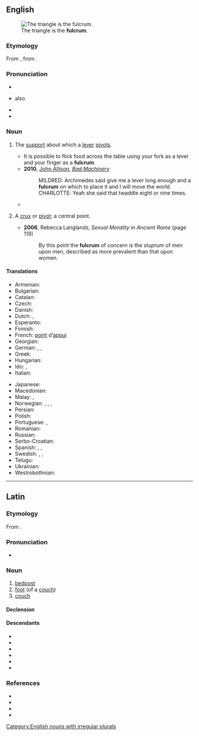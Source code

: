 {{also|Fulcrum}}
==English==
{{was wotd|2011|September|7}}
{{wikipedia|Lever|lever, of which a fulcrum is a part}}
[[File:LeverFirstClass.png|thumb|right|The triangle is the '''fulcrum'''.]]

===Etymology===
From {{etyl|la|en}} {{m|la|fulcrum||bedpost, foot of a couch}}, from {{m|la|fulciō||prop up, support}}.

===Pronunciation===
* {{IPA|/ˈfʌlk.ɹəm/|lang=en}}
* {{a|UK}} also {{IPA|/ˈfʊlk.ɹəm/|lang=en}}
* {{audio|en-us-fulcrum.ogg|Audio (US)|lang=en}}
* {{audio|en-au-fulcrum.ogg|Audio (AU)|lang=en}}

===Noun===
{{en-noun|s|fulcra}}

# {{lb|en|mechanics}} The [[support]] about which a [[lever]] [[pivot]]s.
#* It is possible to flick food across the table using your fork as a lever and your finger as a '''fulcrum'''.
#* '''2010''', [[w:John Allison (artist)|John Allison]], ''[http://scarygoround.com/?date=20100126 Bad Machinery]''
#*: MILDRED: Archimedes said give me a lever long enough and a '''fulcrum''' on which to place it and I will move the world.
#*: CHARLOTTE: Yeah she said that twaddle eight or nine times.
#* {{quote-journal|lang=en|date=2012-03
|author={{w|Henry Petroski}}
|title=Opening Doors
|volume=100|issue=2|page=112-3
|magazine=[[w:American Scientist|American Scientist]]
|url=http://www.americanscientist.org/issues/pub/opening-doors
|passage=A doorknob of whatever roundish shape is effectively a continuum of levers, with the axis of the latching mechanism&mdash;known as the spindle&mdash;being the '''fulcrum''' about which the turning takes place.}}
# {{lb|en|figurative}} A [[crux]] or [[pivot]]; a central point.
#* '''2006''', Rebecca Langlands, ''Sexual Morality in Ancient Rome'' (page 119)
#*: By this point the '''fulcrum''' of concern is the ''stuprum'' of men upon men, described as more prevalent than that upon women.

====Translations====
{{trans-top|support about which a lever pivots}}
* Armenian: {{t+|hy|հենակետ}}
* Bulgarian: {{t|bg|опорна точка|f|sc=Cyrl}}
* Catalan: {{t+|ca|fulcre|m}}
* Czech: {{t|cs|opěrný bod|m}}
* Danish: {{t|da|understøttelsespunkt|n}}
* Dutch: {{t+|nl|draaipunt|n}}, {{t+|nl|steunpunt|n}}
* Esperanto: {{t|eo|apogpunkto}}
* Finnish: {{t|fi|tukipiste}}
* French: [[point]] d’[[appui]] {{g|m}}
* Georgian: {{t-needed|ka}}
* German: {{t+|de|Angelpunkt|m}}, {{t|de|Drehpunkt|m}}, {{t|de|Hebelstützpunkt|m}}
* Greek: {{t+|el|υπομόχλιο|n}}
* Hungarian: {{t|hu|forgástengely}}
* Ido: {{t+|io|apog-punto}}, {{t+|io|pivoto}}
* Italian: {{t+|it|fulcro|m}}
{{trans-mid}}
* Japanese: {{t|ja|支点|tr=[[してん]], shiten}}
* Macedonian: {{t|mk|ослонец|m|tr=óslonec|sc=Cyrl}}
* Malay: {{t|ms|sangga tuas}}, {{t|ms|fulkrum}}
* Norwegian: {{t|no|dreiepunkt|n}}, {{t|no|dreiningspunkt|n}}, {{t|no|hvilepunkt|n}}, {{t|no|omdreiningspunkt|n}}
* Persian: {{t|fa|تکیه‌گاه|sc=fa-Arab}}
* Polish: {{t|pl|punkt podparcia|m}}
* Portuguese: {{t+|pt|fulcro|m}}, {{t|pt|[[ponto]] [[de]] [[apoio]]|m}}
* Romanian: {{t|ro|[[punct]] [[de]] [[sprijin]]|n}}
* Russian: {{t+|ru|то́чка опо́ры}}
* Serbo-Croatian: {{t+|sh|uporište}}
* Spanish: {{t+|es|pivote|m}}, {{t|es|punto de apoyo|m}}, {{t+|es|fulcro|m}}
* Swedish: {{t|sv|rotationspunkt}}, {{t+|sv|ledpunkt}}, {{t|sv|vridningspunkt}}
* Telugu: {{t+|te|ఆధారము}}
* Ukrainian: {{t|uk|точка опори|f}}
* Westrobothnian: {{t|gmq-bot|åbrót|n}}
{{trans-bottom}}

[[Category:English nouns with irregular plurals]]

----

==Latin==

===Etymology===
From {{m|la|fulciō}}.

===Pronunciation===
* {{la-IPA}}

===Noun===
{{la-noun|fulcrum|fulcrī|n|second}}

# [[bedpost]]
# [[foot]] (of a [[couch]])
# [[couch]]

====Declension====
{{la-ndecl|fulcrum<2>}}

====Descendants====
* {{desc|ca|fulcre}}
* {{desc|en|fulcrum}}
* {{desc|fr|fulcrum}}
* {{desc|it|fulcro}}
* {{desc|pt|fulcro}}
* {{desc|es|fulcro}}

===References===
* {{R:L&S}}
* {{R:Elementary Lewis}}
* {{R:Gaffiot}}
* {{R:Smith's Antiquities}}
